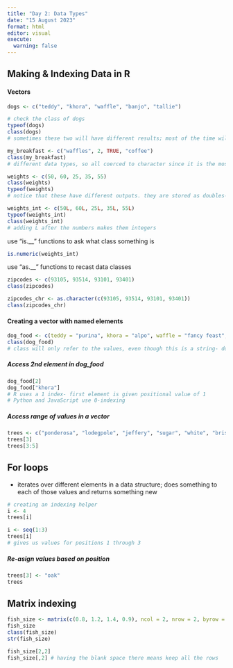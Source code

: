```yaml
---
title: "Day 2: Data Types"
date: "15 August 2023"
format: html
editor: visual
execute: 
  warning: false
---
```


## Making & Indexing Data in R

#### Vectors

```r
dogs <- c("teddy", "khora", "waffle", "banjo", "tallie")

# check the class of dogs
typeof(dogs)
class(dogs)
# sometimes these two will have different results; most of the time will use class()
```

```r
my_breakfast <- c("waffles", 2, TRUE, "coffee")
class(my_breakfast)
# different data types, so all coerced to character since it is the most flexible type
```

```r
weights <- c(50, 60, 25, 35, 55)
class(weights)
typeof(weights)
# notice that these have different outputs. they are stored as doubles- higher 64-bit
```

```r
weights_int <- c(50L, 60L, 25L, 35L, 55L)
typeof(weights_int)
class(weights_int)
# adding L after the numbers makes them integers
```

use "is.\_\_" functions to ask what class something is

```r
is.numeric(weights_int)
```

use "as.\_\_" functions to recast data classes

```r
zipcodes <- c(93105, 93514, 93101, 93401)
class(zipcodes)

zipcodes_chr <- as.character(c(93105, 93514, 93101, 93401))
class(zipcodes_chr)
```

#### Creating a vector with named elements

```r
dog_food <- c(teddy = "purina", khora = "alpo", waffle = "fancy feast", banjo = "blue diamond", tallie = "farmer's dogs")
class(dog_food)
# class will only refer to the values, even though this is a string- doesn't look that it is named
```

##### Access 2nd element in dog_food

```r
dog_food[2]
dog_food["khora"]
# R uses a 1 index- first element is given positional value of 1
# Python and JavaScript use 0-indexing
```

##### Access range of values in a vector

```r
trees <- c("ponderosa", "lodegpole", "jeffery", "sugar", "white", "bristlecone")
trees[3]
trees[3:5]
```

## For loops

-   iterates over different elements in a data structure; does something to each of those values and returns something new

```r
# creating an indexing helper
i <- 4
trees[i]
```

```r
i <- seq(1:3)
trees[i]
# gives us values for positions 1 through 3
```

##### Re-asign values based on position

```r
trees[3] <- "oak"
trees
```

## Matrix indexing

```r
fish_size <- matrix(c(0.8, 1.2, 1.4, 0.9), ncol = 2, nrow = 2, byrow = FALSE)
fish_size
class(fish_size)
str(fish_size)

fish_size[2,2]
fish_size[,2] # having the blank space there means keep all the rows
```

